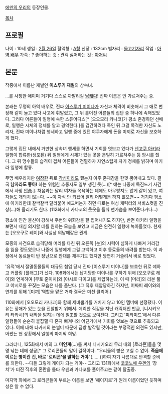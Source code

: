 [[에덴의 우리]]의 등장인물.

[[목차]]

== 프로필 ==
나이 : 10세
생일 : [[2월 26일]]
혈액형 : [[A형]]
신장 : 132cm
별자리 : [[물고기자리]]
직업 : [[아역 배우]]
가족 : ?
좋아하는 것 : 관객
싫어하는 것 : [[아저씨]]

== 본문 ==
작중에서 이름난 재벌인 '''이스루기 재벌'''의 상속녀.

...를 사칭한 애이며 거기다 스스로 까발리길 [[남캐]]다! 진짜 이름은 안 가르쳐주는 중.

본래는 무명의 아역 배우로, 진짜 [[이스루기 미이나]]가 자신과 체격이 비슷해서 그 애로 변장해 같이 놀고 있다 사고에 휘말렸고, 그 뒤 흩어진 어른들의 집단 중 하나에 속해있었다. 그러다 어른들이 일행에 속한 스튜어디스[* [오오모리 카나코]가 평소 존경하던 선배로, 일행은 시체의 정체를 알고 경악한다.]를 겁간하려다 죽인 뒤 그걸 목격한 자신도 노리자, 진짜 미이나처럼 행세하고 일행 중에 있던 야쿠자에게 돈을 미끼로 자신을 보호하게 했다. 

그렇게 집단 내에서 거만한 상속녀 행세를 하면서 기회를 엿보고 있다가 [[센고쿠 아키라]] 일행이 합류한(생포된) 뒤 일행에게 시체가 있는 곳을 은밀히 가르쳐주는 등 암시를 줬다. 그 뒤 맹수들의 습격이 겹쳐 어른들이 전멸하자 자연스럽게 자기 정체를 밝히며 아키라 일행에 합류. 

무명 배우라지만 [[여장]]한 뒤로 [[각성]]이라도 했는지 아주 존재감을 한껏 뿜어내고 있다. 결국 '''남자라도 좋아!''' 하는 위험한 추종자도 일부 생긴 듯(...)[* 얘는 나중에 독진드기 사건에서 사망 [[안습]].]. 처음과는 달리 여자들 목욕하는 데에도 아무렇지도 않게 같이 있고, 여자들도 개의치 않는다. ~~[[이 자식 안 되겠어 빨리 어떻게든 하지 않으면]]~~ 거기다 평소에 아키라한테 찰싹찰싹 달라붙어 애교떠는가 하면 때로는 여성 캐릭터의 서비스컷을 진상(...)해 올리기도 한다. (112화에서 카나코의 웃옷을 들춰 맨가슴을 보여준다거나...)

평소에 인간 불신이 강해서 주변의 위화감을 잘 집어내기도 하지만, 반면 아키라 일행을 보면서 내심 의지할 데를 원하는 모습을 보였고 지금은 완전히 일행에 녹아들었다. 현재는 [오오구로 레이]와 사실상 의남매같은 관계.

모종의 사건으로 습격당해 머리를 다친 뒤 오른쪽 [눈]의 시력이 심하게 나빠져 거리감을 잃을 정도였으나 나중에 일행에게 그걸 고백하고 이후 동료들의 배려를 받는다. 이 과정에서 동료들이 반 장난으로 안대를 채우기도 했지만 당연히 거슬려서 바로 벗었다.

'유적'에서 절멸동물들의 대규모 침입 당시 진짜 [이스루기 미이나]를 보호한 뒤로 얘하고 커플링 [플래그]가 섰다. 108화에서는 납치당한 미이나를 구하기 위해 [오오구로 레이]와 연계하여 [무토 준이치]와 [야시로 다이고]를 제압하는데, 이 때 [머리]의 리본 풀고 야시로를 꾸짖는 모습은 나름 폼난다. (그 직후 제압당하긴 하지만, 어짜피 레이와의 연계를 위해 '[미끼]'역할을 맡은 거라 결국은 미션 클리어.)  

110화에서 [오오모리 카나코]와 함께 제비뽑기를 거치지 않고 10인 멤버에 선정됐다. 이유는 장애가 있는 눈을 진찰받기 위해서. 예리한 직감을 지닌 캐릭터인 만큼, [니시키오리 타카시]의 내막을 밝히는 데에 일조할 것으로 보여진다. 그리고 '피라미드'에서 다른 일행들이 순순히 붙잡힐 때 혼자 빠져나와 어딘가에서 기회를 엿보는 것으로 추측되고 있다. 이에 대해 타카시의 눈썰미 때문에 금방 발각될 것이라는 부정적인 의견도 있지만, 어쨌든 현 상황에서 일행의 마지막 희망. 

그러더니, 125화에서 예의 그 '''미인계'''(...)를 써서 니시키오리 무리 내의 [로리콘]들을 몇 명 낚는 데에 성공[* 그 로리콘들의 말이 걸작이다. "우리들의 병은 고칠 수 없어. '''죽음에 이르는 병이란 건, 바로 '로리콘'을 말하는 거야'''"(......)]하여 자기 나름대로 반격할 준비를 꾀한다. --다들 그렇게 게이가 되는 거야-- 그리고 131화에서 [[코코노에 우겐]]의 '장치'가 터진 직후의 혼란을 틈타 우겐과 카나코를 풀어주고는 같이 탈출중.

마지막 화에서 그 로리콘들이 부르는 이름을 보면 '헤이지로'가 원래 이름이었던 듯하며 성은 알 수 없다.
